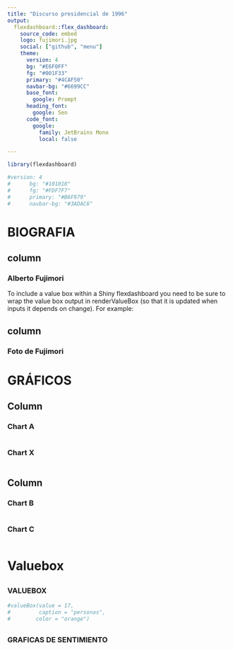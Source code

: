 ```yaml
---
title: "Discurso presidencial de 1996"
output: 
  flexdashboard::flex_dashboard:
    source_code: embed
    logo: fujimori.jpg
    social: ["github", "menu"]
    theme:
      version: 4
      bg: "#E6F0FF"
      fg: "#001F33" 
      primary: "#4CAF50"
      navbar-bg: "#6699CC"
      base_font: 
        google: Prompt
      heading_font:
        google: Sen
      code_font:
        google: 
          family: JetBrains Mono
          local: false

---
```


```r
library(flexdashboard)

#version: 4
#      bg: "#101010"
#      fg: "#FDF7F7" 
#      primary: "#B6F979"
#      navbar-bg: "#3ADAC6"

```  

# BIOGRAFIA {data-icon="fa-github"}

column {data-width=400}
---  
### **Alberto Fujimori**  

To include a value box within a Shiny flexdashboard you need to be sure to wrap the value box output in renderValueBox (so that it is updated when inputs it depends on change). For example:  

column {data-width=600}  
---  

### **Foto de Fujimori**  

  
# GRÁFICOS {data-icon="ion-ios-star-half"}  

Column {data-width=650 .tabset}
-----------------------------------------------------------------------

### Chart A

```r

```  

### Chart X
```r

```


Column {data-width=350}
-----------------------------------------------------------------------

### Chart B

```r

```

### Chart C

```r

```  

# Valuebox {data-orientation="rows" data-icon="ion-erlenmeyer-flask"}

## {data-height=300}  

### **VALUEBOX**  

```r
#valueBox(value = 17,
#         caption = "personas",
#        color = "orange")
```  

## {data-height=700}  

### **GRAFICAS DE SENTIMIENTO**  

```r

```








